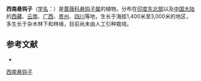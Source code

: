 {{Speciesbox
| name = 西南悬钩子
| status = 
| status_system = 
| image =
| genus = Rubus
| species = assamensis
| authority = Focke
}}

'''西南悬钩子'''（[[学名|学名]]：{{lang|la|''Rubus assamensis''}}）是[[蔷薇科|蔷薇科]][[悬钩子属|悬钩子属]]的植物。分布在[[印度东北部|印度东北部]]以及[[中国大陆|中国大陆]]的[[西藏|西藏]]、[[云南|云南]]、[[广西|广西]]、[[贵州|贵州]]、[[四川|四川]]等地，生长于海拔1,400米至3,000米的地区，多生长于杂木林下和林缘，目前尚未由人工引种栽培。

== 参考文献 ==
<div class="references-small">
* {{cite web| url =http://www.bioinfo.cn/db05/KmzwSpecies.php?action=view&id=18601| title =西南悬钩子| work =《中国高等植物数据库全库》| publisher =中国科学院微生物研究所| author =昆明植物研究所| accessdate =2009-02-25| deadurl =yes| archiveurl =https://web.archive.org/web/20160305042800/http://www.bioinfo.cn/db05/KmzwSpecies.php?action=view&id=18601| archivedate =2016-03-05| df =}}
</div>
{{Taxonbar|from=Q15228451}}

[[Category:悬钩子属|西南悬钩子]]


{{植物小作品}}